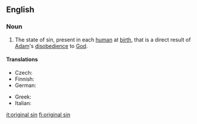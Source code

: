 {{wikipedia}}
==English==

===Noun===
{{en-noun|sg=[[original]] [[sin]]|-}}

# {{Christianity}} The state of sin, present in each [[human]] at [[birth]], that is a direct result of [[Adam]]'s [[disobedience]] to [[God]].

====Translations====
{{trans-top|state of sin that is a direct result of Adam's disobedience to God}}
* Czech: {{t-|cs|prvotní hřích|m}}
* Finnish: {{t-|fi|perisynti}}
* German: {{t-|de|Ursünde|f}}
{{trans-mid}}
* Greek: {{t|el|προπατορικό αμάρτημα|n|tr=propatorikó amártima|sc=Grek}}
* Italian: {{t+|it|peccato originale|m}}
{{trans-bottom}}

[[it:original sin]]
[[fi:original sin]]